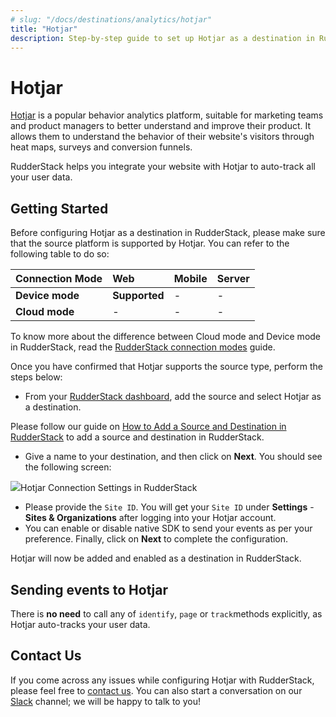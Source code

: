 ```yaml
---
# slug: "/docs/destinations/analytics/hotjar"
title: "Hotjar"
description: Step-by-step guide to set up Hotjar as a destination in RudderStack
---
```


# Hotjar

[Hotjar](https://www.hotjar.com/) is a popular behavior analytics platform, suitable for marketing teams and product managers to better understand and improve their product. It allows them to understand the behavior of their website's visitors through heat maps, surveys and conversion funnels.

RudderStack helps you integrate your website with Hotjar to auto-track all your user data.

## Getting Started

Before configuring Hotjar as a destination in RudderStack, please make sure that the source platform is supported by Hotjar. You can refer to the following table to do so:

| **Connection Mode** | **Web**       | **Mobile** | **Server** |
| :------------------ | :------------ | :--------- | :--------- |
| **Device mode**     | **Supported** | -          | -          |
| **Cloud mode**      | -             | -          | -          |

<div class="infoBlock">

To know more about the difference between Cloud mode and Device mode in RudderStack, read the <a href="https://rudderstack.com/docs/connections/rudderstack-connection-modes/">RudderStack connection modes</a> guide.

</div>

Once you have confirmed that Hotjar supports the source type, perform the steps below:

- From your [RudderStack dashboard](https://app.rudderlabs.com/), add the source and select Hotjar as a destination.

<div class="infoBlock">

Please follow our guide on <a href="https://rudderstack.com/docs/connections/adding-source-and-destination-rudderstack/">How to Add a Source and Destination in RudderStack</a> to add a source and destination in RudderStack.

</div>

- Give a name to your destination, and then click on **Next**. You should see the following screen:

<img src="../../assets/image (42).png" /><span class="imageTitle">Hotjar Connection Settings in RudderStack</span>

- Please provide the `Site ID`. You will get your `Site ID` under **Settings** - **Sites & Organizations** after logging into your Hotjar account.
- You can enable or disable native SDK to send your events as per your preference. Finally, click on **Next** to complete the configuration.

Hotjar will now be added and enabled as a destination in RudderStack.

## Sending events to Hotjar

There is **no need** to call any of `identify`, `page` or `track`methods explicitly, as Hotjar auto-tracks your user data.

## Contact Us

If you come across any issues while configuring Hotjar with RudderStack, please feel free to [contact us](mailto:%20docs@rudderstack.com). You can also start a conversation on our [Slack](https://rudderstack.com/join-rudderstack-slack-community) channel; we will be happy to talk to you!
